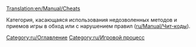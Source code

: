 [[Translation:en/Manual/Cheats]]

Категория, касающаяся использования недозволенных методов и приемов игры в обход или с нарушением правил ([[ru/Manual/Чит-коды]]).

[[Category:ru/Оглавление]]
[[Category:ru/Игровой процесс]]